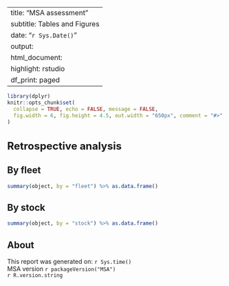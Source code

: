 
---
title: "MSA assessment"
subtitle: Tables and Figures
date: "`r Sys.Date()`"
output:
  html_document:
    highlight: rstudio
    df_print: paged
---

<style type="text/css">
h1 { /* Header 1 */
  font-size: 24px;
}
</style>

```r
library(dplyr)
knitr::opts_chunk$set(
  collapse = TRUE, echo = FALSE, message = FALSE,
  fig.width = 6, fig.height = 4.5, out.width = "650px", comment = "#>"
)
```

# Retrospective analysis {.tabset}

## By fleet {.tabset}

```r
summary(object, by = "fleet") %>% as.data.frame()
```

<!-- *ADD FLEET RMD* -->

## By stock {.tabset}

```r
summary(object, by = "stock") %>% as.data.frame()
```

<!-- *ADD STOCK RMD* -->

## About

This report was generated on: `r Sys.time()`<br />
MSA version `r packageVersion("MSA")`<br />
`r R.version.string`
